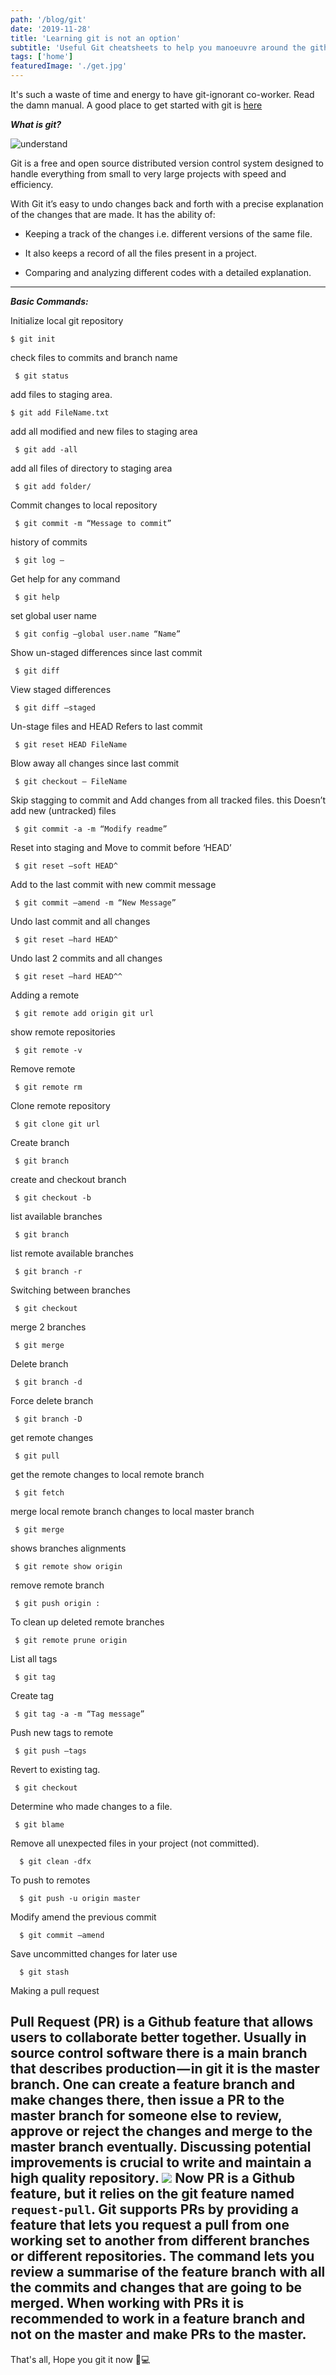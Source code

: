 ```yaml
---
path: '/blog/git'
date: '2019-11-28'
title: 'Learning git is not an option'
subtitle: 'Useful Git cheatsheets to help you manoeuvre around the github eco-system'
tags: ['home']
featuredImage: './get.jpg'
---
```


It's such a waste of time and energy to have git-ignorant co-worker. Read the damn manual.
A good place to get started with git is [here](https://git-scm.com/book/en/v2)

***What is git?***

![understand](./git.jpeg)

Git is a free and open source distributed version control system designed to handle everything from small to very large projects with speed and efficiency.

With Git it’s easy to undo changes back and forth with a precise explanation of the changes that are made. It has the ability of:

- Keeping a track of the changes i.e. different versions of the same file.

- It also keeps a record of all the files present in a project.

- Comparing and analyzing different codes with a detailed explanation.

---

***Basic Commands:***

Initialize local git repository

    $ git init

check files to commits and branch name

     $ git status

add files to staging area.

    $ git add FileName.txt

add all modified and new files to staging area

     $ git add -all

add all files of directory to staging area

     $ git add folder/

Commit changes to local repository

     $ git commit -m “Message to commit”

history of commits

     $ git log –

Get help for any command

     $ git help

set global user name

     $ git config –global user.name “Name”

Show un-staged differences since last commit

     $ git diff

View staged differences

     $ git diff –staged

Un-stage files and HEAD Refers to last commit

     $ git reset HEAD FileName

Blow away all changes since last commit

     $ git checkout – FileName

Skip stagging to commit and Add changes from all tracked files. this Doesn’t add new (untracked) files

     $ git commit -a -m “Modify readme”

Reset into staging and Move to commit before ‘HEAD’

     $ git reset –soft HEAD^

Add to the last commit with new commit message

     $ git commit –amend -m “New Message”

Undo last commit and all changes

     $ git reset –hard HEAD^

Undo last 2 commits and all changes

     $ git reset –hard HEAD^^

Adding a remote

     $ git remote add origin git url

show remote repositories

     $ git remote -v

Remove remote

     $ git remote rm

Clone remote repository

     $ git clone git url

Create branch

     $ git branch

create and checkout branch

     $ git checkout -b

list available branches

     $ git branch

list remote available branches

     $ git branch -r

Switching between branches

     $ git checkout

merge 2 branches

     $ git merge

Delete branch

     $ git branch -d

Force delete branch

     $ git branch -D

get remote changes

     $ git pull

get the remote changes to local remote branch

     $ git fetch

merge local remote branch changes to local master branch

     $ git merge

shows branches alignments

     $ git remote show origin

remove remote branch

     $ git push origin :

To clean up deleted remote branches

     $ git remote prune origin

List all tags

     $ git tag

Create tag

     $ git tag -a -m “Tag message”

Push new tags to remote

     $ git push –tags

Revert to existing tag.

     $ git checkout

Determine who made changes to a file.

     $ git blame

Remove all unexpected files in your project (not committed).

      $ git clean -dfx

To push to remotes

      $ git push -u origin master

Modify amend the previous commit

      $ git commit –amend

Save uncommitted changes for later use

      $ git stash   

Making a pull request

Pull Request (PR) is a Github feature that allows users to collaborate better together. Usually in source control software there is a main branch that describes production — in git it is the master branch. One can create a feature branch and make changes there, then issue a PR to the master branch for someone else to review, approve or reject the changes and merge to the master branch eventually. Discussing potential improvements is crucial to write and maintain a high quality repository.
![](https://hackernoon.com/hn-images/0*2BLStUiqfi8r2ehQ)
Now PR is a Github feature, but it relies on the git feature named `request-pull`. Git supports PRs by providing a feature that lets you request a pull from one working set to another from different branches or different repositories. The command lets you review a summarise of the feature branch with all the commits and changes that are going to be merged. When working with PRs it is recommended to work in a feature branch and not on the master and make PRs to the master.
---
That's all, Hope you git it now 👨💻



